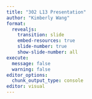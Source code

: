 ```yaml
---
title: "302 L13 Presentation"
author: "Kimberly Wang"
format: 
  revealjs:
    transition: slide
    embed-resources: true
    slide-number: true
    show-slide-number: all
execute:
  message: false
  warning: false
editor_options: 
  chunk_output_type: console
editor: visual
---
```

```r


```


